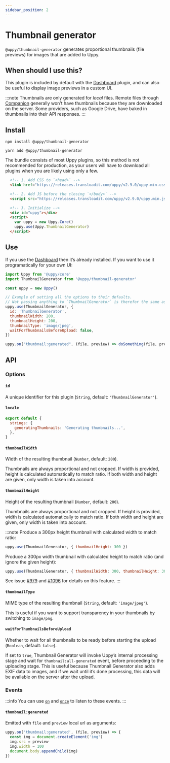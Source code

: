 ```yaml
---
sidebar_position: 2
---
```



# Thumbnail generator

`@uppy/thumbnail-generator` generates proportional thumbnails (file previews) for images that are added to Uppy.

## When should I use this?

This plugin is included by default with the [Dashboard](/docs/user-interfaces/dashboard) plugin, and can also be useful to display image previews in a custom UI.

:::note
Thumbnails are only generated for _local_ files.
Remote files through [Companion](/docs/companion) generally won’t have thumbnails because they are downloaded on the server.
Some providers, such as Google Drive, have baked in thumbnails into their API responses.
:::

## Install

<Tabs>
  <TabItem value="npm" label="NPM" default>

  ```shell
  npm install @uppy/thumbnail-generator
  ```

  </TabItem>

  <TabItem value="yarn" label="Yarn">

  ```shell
  yarn add @uppy/thumbnail-generator
  ```

  </TabItem>

  <TabItem value="cdn" label="CDN">
  <Admonition type="caution">
    <p>
      The bundle consists of most Uppy plugins, so this method is not recommended for production,
      as your users will have to download all plugins when you are likely using only a few.
    </p>
  </Admonition>

  ```html
    <!-- 1. Add CSS to `<head>` -->
    <link href="https://releases.transloadit.com/uppy/v2.9.0/uppy.min.css" rel="stylesheet">

    <!-- 2. Add JS before the closing `</body>` -->
    <script src="https://releases.transloadit.com/uppy/v2.9.0/uppy.min.js"></script>

    <!-- 3. Initialize -->
    <div id="uppy"></div>
    <script>
      var uppy = new Uppy.Core()
      uppy.use(Uppy.ThumbnailGenerator)
    </script>
  ```

  </TabItem>
</Tabs>

## Use

If you use the [Dashboard](/docs/user-interfaces/dashboard) then it’s already installed.
If you want to use it programatically for your own UI:

```js
import Uppy from '@uppy/core'
import ThumbnailGenerator from '@uppy/thumbnail-generator'

const uppy = new Uppy()

// Example of setting all the options to their defaults.
// Not passing anything to `ThumbnailGenerator` is therefor the same as the example below.
uppy.use(ThumbnailGenerator, {
  id: 'ThumbnailGenerator',
  thumbnailWidth: 200,
  thumbnailHeight: 200,
  thumbnailType: 'image/jpeg',
  waitForThumbnailsBeforeUpload: false,
})

uppy.on("thumbnail:generated", (file, preview) => doSomething(file, preview));
```

## API

### Options

#### `id`

A unique identifier for this plugin (`String`, default: `'ThumbnailGenerator'`).

#### `locale`

```js
export default {
  strings: {
    generatingThumbnails: 'Generating thumbnails...',
  },
}
```

#### `thumbnailWidth`

Width of the resulting thumbnail (`Number`, default: `200`). 

Thumbnails are always proportional and not cropped.
If width is provided, height is calculated automatically to match ratio.
If both width and height are given, only width is taken into account.

#### `thumbnailHeight`

Height of the resulting thumbnail (`Number`, default: `200`). 

Thumbnails are always proportional and not cropped.
If height is provided, width is calculated automatically to match ratio.
If both width and height are given, only width is taken into account.

:::note
Produce a 300px height thumbnail with calculated width to match ratio:

```js
uppy.use(ThumbnailGenerator, { thumbnailHeight: 300 })
```

Produce a 300px width thumbnail with calculated height to match ratio (and ignore the given height):
```js
uppy.use(ThumbnailGenerator, { thumbnailWidth: 300, thumbnailHeight: 300 }) 
```

See issue [#979](https://github.com/transloadit/uppy/issues/979) and [#1096](https://github.com/transloadit/uppy/pull/1096) for details on this feature.
:::

#### `thumbnailType`

MIME type of the resulting thumbnail (`String`, default: `'image/jpeg'`).

This is useful if you want to support transparency in your thumbnails by switching to `image/png`.

#### `waitForThumbnailsBeforeUpload`

Whether to wait for all thumbnails to be ready before starting the upload (`Boolean`, default: `false`).

If set to `true`, Thumbnail Generator will invoke Uppy’s internal processing stage and wait for `thumbnail:all-generated` event, before proceeding to the uploading stage.
This is useful because Thumbnail Generator also adds EXIF data to images, and if we wait until it’s done processing, this data will be available on the server after the upload.

### Events

:::info
You can use [`on`](/docs/uppy-core#onevent-action) and [`once`](/docs/uppy-core#onceevent-action) to listen to these events.
:::

#### `thumbnail:generated`

Emitted with `file` and `preview` local url as arguments:

```js
uppy.on('thumbnail:generated', (file, preview) => {
  const img = document.createElement('img')
  img.src = preview
  img.width = 100
  document.body.appendChild(img)
})
```

